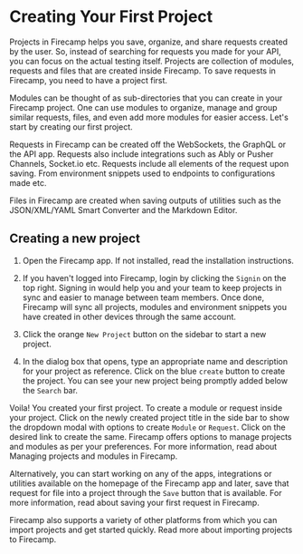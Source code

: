 # Creating Your First Project

Projects in Firecamp helps you save, organize, and share requests created by the user. So, instead of searching for requests you made for your API, you can focus on the actual testing itself. Projects are collection of modules, requests and files that are created inside Firecamp. To save requests in Firecamp, you need to have a project first.

Modules can be thought of as sub-directories that you can create in your Firecamp project. One can use modules to organize, manage and group similar requests, files, and even add more modules for easier access. Let's start by creating our first project.

Requests in Firecamp can be created off the WebSockets, the GraphQL or the API app. Requests also include integrations such as Ably or Pusher Channels, Socket.io etc. Requests include all elements of the request upon saving. From environment snippets used to endpoints to configurations made etc.

Files in Firecamp are created when saving outputs of utilities such as the JSON/XML/YAML Smart Converter and the Markdown Editor.

## Creating a new project

1. Open the Firecamp app. If not installed, read the installation instructions.

2. If you haven't logged into Firecamp, login by clicking the `Signin` on the top right. Signing in would help you and your team to keep projects in sync and easier to manage between team members. Once done, Firecamp will sync all projects, modules and environment snippets you have created in other devices through the same account.

3. Click the orange `New Project` button on the sidebar to start a new project.

4. In the dialog box that opens, type an appropriate name and description for your project as reference. Click on the blue `create` button to create the project. You can see your new project being promptly added below the `Search` bar.

Voila! You created your first project. To create a module or request inside your project. Click on the newly created project title in the side bar to show the dropdown modal with options to create `Module` or `Request`. Click on the desired link to create the same. Firecamp offers options to manage projects and modules as per your preferences. For more information, read about Managing projects and modules in Firecamp.

Alternatively, you can start working on any of the apps, integrations or utilities available on the homepage of the Firecamp app and later, save that request for file into a project through the `Save` button that is available. For more information, read about saving your first request in Firecamp.

Firecamp also supports a variety of other platforms from which you can import projects and get started quickly. Read more about importing projects to Firecamp.
